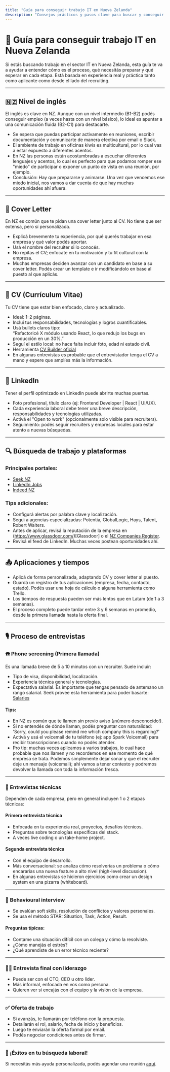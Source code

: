 ```yaml
---
title: "Guía para conseguir trabajo IT en Nueva Zelanda"
description: "Consejos prácticos y pasos clave para buscar y conseguir empleo en el sector IT en NZ, basado en experiencia real."
---
```


<div className="max-w-3xl mx-auto px-4 pt-10 pb-10">

# 🧭 Guía para conseguir trabajo IT en Nueva Zelanda

Si estás buscando trabajo en el sector IT en Nueva Zelanda, esta guía te va a ayudar a entender cómo es el proceso, qué necesitás preparar y qué esperar en cada etapa. Está basada en experiencia real y práctica tanto como aplicante como desde el lado del recruiting.

---

## 🇳🇿 Nivel de inglés

El inglés es clave en NZ. Aunque con un nivel intermedio (B1-B2) podés conseguir empleo (a veces hasta con un nivel básico), lo ideal es apuntar a una comunicación fluida (B2-C1) para destacarte.

- Se espera que puedas participar activamente en reuniones, escribir documentación y comunicarte de manera efectiva por email o Slack.
- El ambiente de trabajo en oficinas kiwis es multicultural, por lo cual vas a estar expuesto a diferentes acentos.
- En NZ las personas están acostumbradas a escuchar diferentes lenguajes y acentos, lo cual es perfecto para que podamos romper ese "miedo" de participar o exponer un punto de vista en una reunión, por ejemplo.
- Conclusión: Hay que prepararse y animarse. Una vez que vencemos ese miedo inicial, nos vamos a dar cuenta de que hay muchas oportunidades ahí afuera.

---

## 📄 Cover Letter

En NZ es común que te pidan una cover letter junto al CV. No tiene que ser extensa, pero sí personalizada.

- Explicá brevemente tu experiencia, por qué querés trabajar en esa empresa y qué valor podés aportar.
- Usá el nombre del recruiter si lo conocés.
- No repitas el CV; enfocate en tu motivación y tu fit cultural con la empresa.
- Muchas empresas deciden avanzar con un candidato en base a su cover letter. Podés crear un template e ir modificándolo en base al puesto al que aplicás.

---

## 📄 CV (Currículum Vitae)

Tu CV tiene que estar bien enfocado, claro y actualizado.

- Ideal: 1–2 páginas.
- Incluí tus responsabilidades, tecnologías y logros cuantificables.
- Usá bullets claros tipo:  
  <span className="text-muted-foreground font-semibold italic">“Refactoricé X módulo usando React, lo que redujo los bugs en producción en un 30%.”</span>
- Seguí el estilo local: no hace falta incluir foto, edad ni estado civil.
- Herramienta [CV Builder oficial](https://www.careers.govt.nz/tools/cv-builder)
- En algunas entrevistas es probable que el entrevistador tenga el CV a mano y espere que amplíes más la información.

---

## 🔗 LinkedIn

Tener el perfil optimizado en LinkedIn puede abrirte muchas puertas.

- Foto profesional, título claro (ej: Frontend Developer | React | UI/UX).
- Cada experiencia laboral debe tener una breve descripción, responsabilidades y tecnologías utilizadas.
- Activá el <span className="text-muted-foreground font-semibold italic">"Open to work"</span> (opcionalmente solo visible para recruiters).
- Seguimiento: podés seguir recruiters y empresas locales para estar atento a nuevas búsquedas.

---

## 🔍 Búsqueda de trabajo y plataformas

### Principales portales:

- [Seek NZ](https://www.seek.co.nz)
- [LinkedIn Jobs](https://www.linkedin.com/jobs/)
- [Indeed NZ](https://nz.indeed.com)

### Tips adicionales:

- Configurá alertas por palabra clave y localización.
- Seguì a agencias especializadas: Potentia, GlobalLogic, Hays, Talent, Robert Walters.
- Antes de aplicar, revisá la reputación de la empresa en (https://www.glassdoor.com/)[Glassdoor] o el [NZ Companies Register](https://companies-register.companiesoffice.govt.nz/).
- Revisá el feed de LinkedIn. Muchas veces postean oportunidades ahí.

---

## 📤 Aplicaciones y tiempos

- Aplicá de forma personalizada, adaptando CV y cover letter al puesto.
- Guardá un registro de tus aplicaciones (empresa, fecha, contacto, estado). Podés usar una hoja de cálculo o alguna herramienta como Trello.
- Los tiempos de respuesta pueden ser más lentos que en Latam (de 1 a 3 semanas).
- El proceso completo puede tardar entre 3 y 6 semanas en promedio, desde la primera llamada hasta la oferta final.

---

## 🎙️ Proceso de entrevistas

### ☎️ Phone screening (Primera llamada)

Es una llamada breve de 5 a 10 minutos con un recruiter. Suele incluir:

- Tipo de visa, disponibilidad, localización.
- Experiencia técnica general y tecnologías.
- Expectativa salarial. Es importante que tengas pensado de antemano un rango salarial. Seek provee esta herramienta para poder basarte: [Salaries](https://www.seek.co.nz/career-advice/search)

#### Tips:

- En NZ es común que te llamen sin previo aviso (¡número desconocido!).
- Si no entendés de dónde llaman, podés preguntar con naturalidad:  
  <span className="text-muted-foreground font-semibold italic">'Sorry, could you please remind me which company this is regarding?'</span>
- Activá y usá el voicemail de tu teléfono (ej: app Spark Voicemail) para recibir transcripciones cuando no podés atender.
- Pro tip: muchas veces aplicamos a varios trabajos, lo cual hace probable que nos llamen y no recordemos en ese momento de qué empresa se trata. Podemos simplemente dejar sonar y que el recruiter deje un mensaje (voicemail); ahí vamos a tener contexto y podremos devolver la llamada con toda la información fresca. 

---

### 🧪 Entrevistas técnicas

Dependen de cada empresa, pero en general incluyen 1 o 2 etapas técnicas:

#### Primera entrevista técnica

- Enfocada en tu experiencia real, proyectos, desafíos técnicos.
- Preguntas sobre tecnologías específicas del stack.
- A veces live coding o un take-home project.

#### Segunda entrevista técnica

- Con el equipo de desarrollo.
- Más conversacional: se analiza cómo resolverías un problema o cómo encararías una nueva feature a alto nivel (high-level discussion).
- En algunas entrevistas se hicieron ejercicios como crear un design system en una pizarra (whiteboard).

---

### 🤝 Behavioural interview

- Se evalúan soft skills, resolución de conflictos y valores personales.
- Se usa el método STAR: Situation, Task, Action, Result.

#### Preguntas típicas:

- Contame una situación difícil con un colega y cómo la resolviste.
- ¿Cómo manejás el estrés?
- ¿Qué aprendiste de un error técnico reciente?

---

### 🧑‍💼 Entrevista final con liderazgo

- Puede ser con el CTO, CEO u otro líder.
- Más informal, enfocada en vos como persona.
- Quieren ver si encajás con el equipo y la visión de la empresa.

---

### ✅ Oferta de trabajo

- Si avanzás, te llamarán por teléfono con la propuesta.
- Detallarán el rol, salario, fecha de inicio y beneficios.
- Luego te enviarán la oferta formal por email.
- Podés negociar condiciones antes de firmar.

---

### 🎯 ¡Éxitos en tu búsqueda laboral!

Si necesitás más ayuda personalizada, podés agendar una reunión [aquí](https://www.latamitnz.com/es#booking).

</div>
